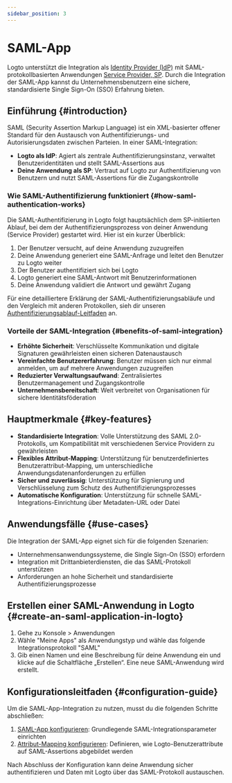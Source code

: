 ```yaml
---
sidebar_position: 3
---
```


# SAML-App

Logto unterstützt die Integration als [Identity Provider (IdP)](https://auth.wiki/identity-provider) mit SAML-protokollbasierten Anwendungen [Service Provider, SP](https://auth.wiki/service-provider). Durch die Integration der SAML-App kannst du Unternehmensbenutzern eine sichere, standardisierte Single Sign-On (SSO) Erfahrung bieten.

## Einführung \{#introduction}

SAML (Security Assertion Markup Language) ist ein XML-basierter offener Standard für den Austausch von Authentifizierungs- und Autorisierungsdaten zwischen Parteien. In einer SAML-Integration:

- **Logto als IdP**: Agiert als zentrale Authentifizierungsinstanz, verwaltet Benutzeridentitäten und stellt SAML-Assertions aus
- **Deine Anwendung als SP**: Vertraut auf Logto zur Authentifizierung von Benutzern und nutzt SAML-Assertions für die Zugangskontrolle

### Wie SAML-Authentifizierung funktioniert \{#how-saml-authentication-works}

Die SAML-Authentifizierung in Logto folgt hauptsächlich dem SP-initiierten Ablauf, bei dem der Authentifizierungsprozess von deiner Anwendung (Service Provider) gestartet wird. Hier ist ein kurzer Überblick:

1. Der Benutzer versucht, auf deine Anwendung zuzugreifen
2. Deine Anwendung generiert eine SAML-Anfrage und leitet den Benutzer zu Logto weiter
3. Der Benutzer authentifiziert sich bei Logto
4. Logto generiert eine SAML-Antwort mit Benutzerinformationen
5. Deine Anwendung validiert die Antwort und gewährt Zugang

Für eine detailliertere Erklärung der SAML-Authentifizierungsabläufe und den Vergleich mit anderen Protokollen, sieh dir unseren [Authentifizierungsablauf-Leitfaden](/integrate-logto/integrate-logto-into-your-application/understand-authentication-flow.mdx#saml-authentication-flow) an.

### Vorteile der SAML-Integration \{#benefits-of-saml-integration}

- **Erhöhte Sicherheit**: Verschlüsselte Kommunikation und digitale Signaturen gewährleisten einen sicheren Datenaustausch
- **Vereinfachte Benutzererfahrung**: Benutzer müssen sich nur einmal anmelden, um auf mehrere Anwendungen zuzugreifen
- **Reduzierter Verwaltungsaufwand**: Zentralisiertes Benutzermanagement und Zugangskontrolle
- **Unternehmensbereitschaft**: Weit verbreitet von Organisationen für sichere Identitätsföderation

## Hauptmerkmale \{#key-features}

- **Standardisierte Integration**: Volle Unterstützung des SAML 2.0-Protokolls, um Kompatibilität mit verschiedenen Service Providern zu gewährleisten
- **Flexibles Attribut-Mapping**: Unterstützung für benutzerdefiniertes Benutzerattribut-Mapping, um unterschiedliche Anwendungsdatenanforderungen zu erfüllen
- **Sicher und zuverlässig**: Unterstützung für Signierung und Verschlüsselung zum Schutz des Authentifizierungsprozesses
- **Automatische Konfiguration**: Unterstützung für schnelle SAML-Integrations-Einrichtung über Metadaten-URL oder Datei

## Anwendungsfälle \{#use-cases}

Die Integration der SAML-App eignet sich für die folgenden Szenarien:

- Unternehmensanwendungssysteme, die Single Sign-On (SSO) erfordern
- Integration mit Drittanbieterdiensten, die das SAML-Protokoll unterstützen
- Anforderungen an hohe Sicherheit und standardisierte Authentifizierungsprozesse

## Erstellen einer SAML-Anwendung in Logto \{#create-an-saml-application-in-logto}

1. Gehe zu <CloudLink to="/applications">Konsole > Anwendungen</CloudLink>
2. Wähle "Meine Apps" als Anwendungstyp und wähle das folgende Integrationsprotokoll "SAML"
3. Gib einen Namen und eine Beschreibung für deine Anwendung ein und klicke auf die Schaltfläche „Erstellen“. Eine neue SAML-Anwendung wird erstellt.

## Konfigurationsleitfaden \{#configuration-guide}

Um die SAML-App-Integration zu nutzen, musst du die folgenden Schritte abschließen:

1. [SAML-App konfigurieren](/integrate-logto/saml-app/setup.mdx): Grundlegende SAML-Integrationsparameter einrichten
2. [Attribut-Mapping konfigurieren](/integrate-logto/saml-app/attribute-mapping.mdx): Definieren, wie Logto-Benutzerattribute auf SAML-Assertions abgebildet werden

Nach Abschluss der Konfiguration kann deine Anwendung sicher authentifizieren und Daten mit Logto über das SAML-Protokoll austauschen.